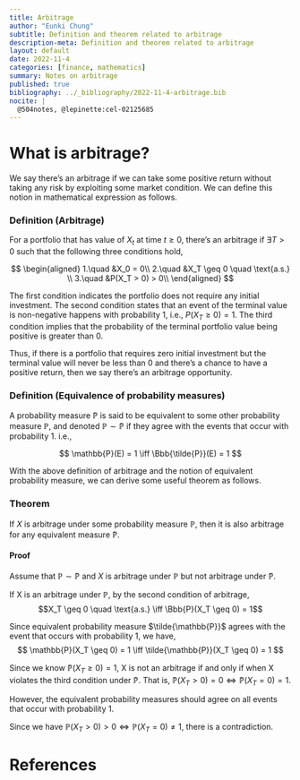 ```yaml
---
title: Arbitrage
author: "Eunki Chung"
subtitle: Definition and theorem related to arbitrage
description-meta: Definition and theorem related to arbitrage
layout: default
date: 2022-11-4
categories: [finance, mathematics]
summary: Notes on arbitrage
published: true
bibliography: ../_bibliography/2022-11-4-arbitrage.bib
nocite: |
  @504notes, @lepinette:cel-02125685
---
```


# What is arbitrage?

We say there's an arbitrage if we can take some positive return without taking any risk by exploiting some market condition. We can define this notion in mathematical expression as follows.  
  
### Definition (Arbitrage)

For a portfolio that has value of $X_t$ at time $t \geq 0$,
there's an arbitrage if $\exists T > 0$ such that the following three conditions hold,

$$
\begin{aligned}
1.\quad &X_0 = 0\\
2.\quad &X_T \geq 0 \quad \text{a.s.} \\
3.\quad &P(X_T > 0) > 0\\
\end{aligned}
$$

The first condition indicates the portfolio does not require any initial investment. The second condition states that an event of the terminal value is non-negative happens with probability 1, i.e., $P(X_T \geq 0) = 1$. The third condition implies that the probability of the terminal portfolio value being positive is greater than 0.

Thus, if there is a portfolio that requires zero initial investment but the terminal value will never be less than 0 and there's a chance to have a positive return, then we say there's an arbitrage opportunity.

### Definition (Equivalence of probability measures)

A probability measure $\mathbb{\tilde{P}}$ is said to be equivalent to some other probability measure $\mathbb{P}$, and denoted $\mathbb{P} \sim \mathbb{\tilde{P}}$ if they agree with the events that occur with probability 1. i.e.,  

$$
\mathbb{P}(E) = 1 \iff \Bbb{\tilde{P}}(E) = 1
$$

With the above definition of arbitrage and the notion of equivalent probability measure, we can derive some useful theorem as follows.

### Theorem

If $X$ is arbitrage under some probability measure $\mathbb{P}$, then it is also arbitrage for any equivalent measure $\mathbb{\tilde{P}}$.  

#### Proof

Assume that $\mathbb{P} \sim \mathbb{\tilde{P}}$ and $X$ is arbitrage under $\mathbb{P}$ but not arbitrage under $\mathbb{\tilde{P}}$.  

If X is an arbitrage under $\mathbb{P}$, by the second condition of arbitrage,
$$X_T \geq 0 \quad \text{a.s.} \iff \Bbb{P}(X_T \geq 0) = 1$$

 Since equivalent probability measure $\tilde{\mathbb{P}}$ agrees with the event that occurs with probability 1, we have,
$$
\mathbb{P}(X_T \geq 0) = 1 \iff \tilde{\mathbb{P}}(X_T \geq 0) = 1
$$

Since we know $\mathbb{\tilde{P}}(X_T \geq 0) = 1$, X is not an arbitrage if and only if when X violates the third condition under $\mathbb{\tilde{P}}$. That is, $\mathbb{\tilde{P}}(X_T > 0) = 0 \iff \mathbb{\tilde{P}}(X_T = 0) = 1$.  

However, the equivalent probability measures should agree on all events that occur with probability 1.  

Since we have $\mathbb{P}(X_T > 0) > 0 \iff \mathbb{P}(X_T = 0) \neq 1$, there is a contradiction.

# References

::: {#refs}
:::